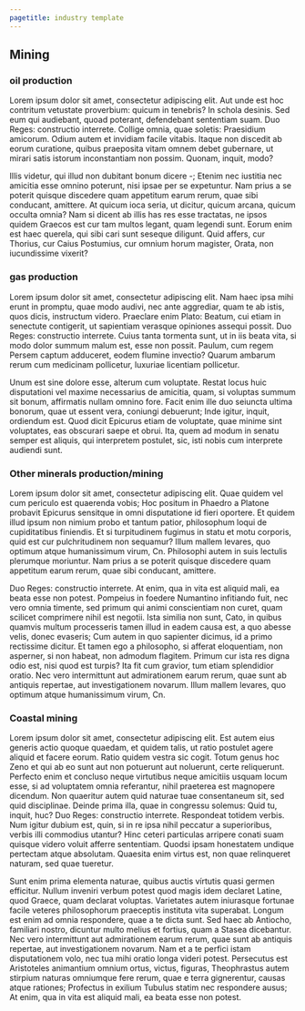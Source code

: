 ```yaml
---
pagetitle: industry template
---
```


## Mining



### oil production {#i2c466286}

Lorem ipsum dolor sit amet, consectetur adipiscing elit. Aut unde est hoc contritum vetustate proverbium: quicum in tenebris? In schola desinis. Sed eum qui audiebant, quoad poterant, defendebant sententiam suam. Duo Reges: constructio interrete. Collige omnia, quae soletis: Praesidium amicorum. Odium autem et invidiam facile vitabis. Itaque non discedit ab eorum curatione, quibus praeposita vitam omnem debet gubernare, ut mirari satis istorum inconstantiam non possim. Quonam, inquit, modo? 

Illis videtur, qui illud non dubitant bonum dicere -; Etenim nec iustitia nec amicitia esse omnino poterunt, nisi ipsae per se expetuntur. Nam prius a se poterit quisque discedere quam appetitum earum rerum, quae sibi conducant, amittere. At quicum ioca seria, ut dicitur, quicum arcana, quicum occulta omnia? Nam si dicent ab illis has res esse tractatas, ne ipsos quidem Graecos est cur tam multos legant, quam legendi sunt. Eorum enim est haec querela, qui sibi cari sunt seseque diligunt. Quid affers, cur Thorius, cur Caius Postumius, cur omnium horum magister, Orata, non iucundissime vixerit? 




### gas production {#i3b90dd50}

Lorem ipsum dolor sit amet, consectetur adipiscing elit. Nam haec ipsa mihi erunt in promptu, quae modo audivi, nec ante aggrediar, quam te ab istis, quos dicis, instructum videro. Praeclare enim Plato: Beatum, cui etiam in senectute contigerit, ut sapientiam verasque opiniones assequi possit. Duo Reges: constructio interrete. Cuius tanta tormenta sunt, ut in iis beata vita, si modo dolor summum malum est, esse non possit. Paulum, cum regem Persem captum adduceret, eodem flumine invectio? Quarum ambarum rerum cum medicinam pollicetur, luxuriae licentiam pollicetur. 

Unum est sine dolore esse, alterum cum voluptate. Restat locus huic disputationi vel maxime necessarius de amicitia, quam, si voluptas summum sit bonum, affirmatis nullam omnino fore. Facit enim ille duo seiuncta ultima bonorum, quae ut essent vera, coniungi debuerunt; Inde igitur, inquit, ordiendum est. Quod dicit Epicurus etiam de voluptate, quae minime sint voluptates, eas obscurari saepe et obrui. Ita, quem ad modum in senatu semper est aliquis, qui interpretem postulet, sic, isti nobis cum interprete audiendi sunt. 




### Other minerals production/mining {#i54e9684f}

Lorem ipsum dolor sit amet, consectetur adipiscing elit. Quae quidem vel cum periculo est quaerenda vobis; Hoc positum in Phaedro a Platone probavit Epicurus sensitque in omni disputatione id fieri oportere. Et quidem illud ipsum non nimium probo et tantum patior, philosophum loqui de cupiditatibus finiendis. Et si turpitudinem fugimus in statu et motu corporis, quid est cur pulchritudinem non sequamur? Illum mallem levares, quo optimum atque humanissimum virum, Cn. Philosophi autem in suis lectulis plerumque moriuntur. Nam prius a se poterit quisque discedere quam appetitum earum rerum, quae sibi conducant, amittere. 

Duo Reges: constructio interrete. At enim, qua in vita est aliquid mali, ea beata esse non potest. Pompeius in foedere Numantino infitiando fuit, nec vero omnia timente, sed primum qui animi conscientiam non curet, quam scilicet comprimere nihil est negotii. Ista similia non sunt, Cato, in quibus quamvis multum processeris tamen illud in eadem causa est, a quo abesse velis, donec evaseris; Cum autem in quo sapienter dicimus, id a primo rectissime dicitur. Et tamen ego a philosopho, si afferat eloquentiam, non asperner, si non habeat, non admodum flagitem. Primum cur ista res digna odio est, nisi quod est turpis? Ita fit cum gravior, tum etiam splendidior oratio. Nec vero intermittunt aut admirationem earum rerum, quae sunt ab antiquis repertae, aut investigationem novarum. Illum mallem levares, quo optimum atque humanissimum virum, Cn. 




### Coastal mining {#i4cfac06b}

Lorem ipsum dolor sit amet, consectetur adipiscing elit. Est autem eius generis actio quoque quaedam, et quidem talis, ut ratio postulet agere aliquid et facere eorum. Ratio quidem vestra sic cogit. Totum genus hoc Zeno et qui ab eo sunt aut non potuerunt aut noluerunt, certe reliquerunt. Perfecto enim et concluso neque virtutibus neque amicitiis usquam locum esse, si ad voluptatem omnia referantur, nihil praeterea est magnopere dicendum. Non quaeritur autem quid naturae tuae consentaneum sit, sed quid disciplinae. Deinde prima illa, quae in congressu solemus: Quid tu, inquit, huc? Duo Reges: constructio interrete. Respondeat totidem verbis. Num igitur dubium est, quin, si in re ipsa nihil peccatur a superioribus, verbis illi commodius utantur? Hinc ceteri particulas arripere conati suam quisque videro voluit afferre sententiam. Quodsi ipsam honestatem undique pertectam atque absolutam. Quaesita enim virtus est, non quae relinqueret naturam, sed quae tueretur. 

Sunt enim prima elementa naturae, quibus auctis vírtutis quasi germen efficitur. Nullum inveniri verbum potest quod magis idem declaret Latine, quod Graece, quam declarat voluptas. Varietates autem iniurasque fortunae facile veteres philosophorum praeceptis instituta vita superabat. Longum est enim ad omnia respondere, quae a te dicta sunt. Sed haec ab Antiocho, familiari nostro, dicuntur multo melius et fortius, quam a Stasea dicebantur. Nec vero intermittunt aut admirationem earum rerum, quae sunt ab antiquis repertae, aut investigationem novarum. Nam et a te perfici istam disputationem volo, nec tua mihi oratio longa videri potest. Persecutus est Aristoteles animantium omnium ortus, victus, figuras, Theophrastus autem stirpium naturas omniumque fere rerum, quae e terra gignerentur, causas atque rationes; Profectus in exilium Tubulus statim nec respondere ausus; At enim, qua in vita est aliquid mali, ea beata esse non potest. 

